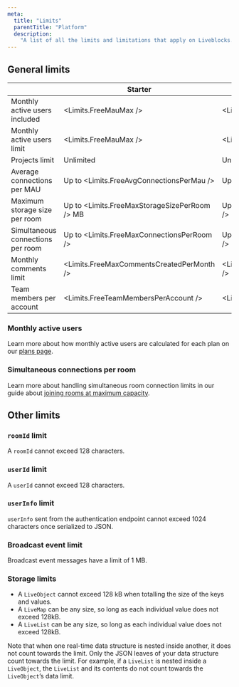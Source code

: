 ```yaml
---
meta:
  title: "Limits"
  parentTitle: "Platform"
  description:
    "A list of all the limits and limitations that apply on Liveblocks."
---
```


## General limits

|                                      | Starter                                       | Pro                                          | Enterprise |
| ------------------------------------ | --------------------------------------------- | -------------------------------------------- | ---------- |
| Monthly active users included        | <Limits.FreeMauMax />                         | <Limits.ProMauIncluded />                    | Custom     |
| Monthly active users limit           | <Limits.FreeMauMax />                         | <Limits.ProMauMax />                         | Unlimited  |
| Projects limit                       | Unlimited                                     | Unlimited                                    | Unlimited  |
| Average connections per MAU          | Up to <Limits.FreeAvgConnectionsPerMau />     | Up to <Limits.ProAvgConnectionsPerMau />     | Custom     |
| Maximum storage size per room        | Up to <Limits.FreeMaxStorageSizePerRoom /> MB | Up to <Limits.ProMaxStorageSizePerRoom /> MB | Custom     |
| Simultaneous connections per room    | Up to <Limits.FreeMaxConnectionsPerRoom />    | Up to <Limits.ProMaxConnectionsPerRoom />    | Custom     |
| Monthly comments limit               | <Limits.FreeMaxCommentsCreatedPerMonth />     | <Limits.FreeMaxCommentsCreatedPerMonth />    | Custom     |
| Team members per account             | <Limits.FreeTeamMembersPerAccount />          | <Limits.ProTeamMembersPerAccount />          | Custom     |

### Monthly active users

Learn more about how monthly active users are calculated for each plan on our
[plans page](/docs/platform/plans).

### Simultaneous connections per room

Learn more about handling simultaneous room connection limits in our guide about
[joining rooms at maximum capacity](/docs/guides/what-happens-when-a-user-joins-a-room-at-maximum-capacity).

## Other limits

### `roomId` limit

A `roomId` cannot exceed 128 characters.

### `userId` limit

A `userId` cannot exceed 128 characters.

### `userInfo` limit

`userInfo` sent from the authentication endpoint cannot exceed 1024 characters
once serialized to JSON.

### Broadcast event limit

Broadcast event messages have a limit of 1 MB.

### Storage limits

- A `LiveObject` cannot exceed 128 kB when totalling the size of the keys and
  values.
- A `LiveMap` can be any size, so long as each individual value does not exceed
  128kB.
- A `LiveList` can be any size, so long as each individual value does not exceed
  128kB.

Note that when one real-time data structure is nested inside another, it does
not count towards the limit. Only the JSON leaves of your data structure count
towards the limit. For example, if a `LiveList` is nested inside a `LiveObject`,
the `LiveList` and its contents do not count towards the `LiveObject`’s data
limit.
